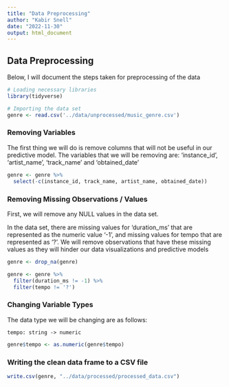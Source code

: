 ```yaml
---
title: "Data Preprocessing"
author: "Kabir Snell"
date: "2022-11-30"
output: html_document
---
```


## Data Preprocessing
Below, I will document the steps taken for preprocessing of the data

```R
# Loading necessary libraries
library(tidyverse)
```

```R
# Importing the data set
genre <- read.csv('../data/unprocessed/music_genre.csv')
```

### Removing Variables
The first thing we will do is remove columns that will not be useful in our predictive model. The variables that we will be removing are: 'instance_id', 'artist_name', 'track_name' and 'obtained_date'

```R
genre <- genre %>%
  select(-c(instance_id, track_name, artist_name, obtained_date))
```

### Removing Missing Observations / Values
First, we will remove any NULL values in the data set.

In the data set, there are missing values for 'duration_ms' that are represented as the numeric value '-1', and missing values for tempo that are represented as '?'. We will remove observations that have these missing values as they will hinder our data visualizations and predictive models

```R
genre <- drop_na(genre)

genre <- genre %>%
  filter(duration_ms != -1) %>%
  filter(tempo != '?')
```

### Changing Variable Types
The data type we will be changing are as follows:

    tempo: string -> numeric
    
```R
genre$tempo <- as.numeric(genre$tempo)
```

### Writing the clean data frame to a CSV file
```R
write.csv(genre, "../data/processed/processed_data.csv")
```








